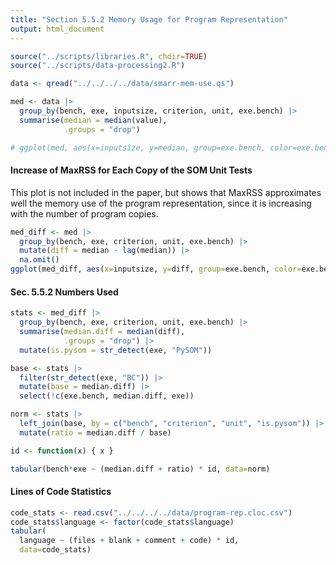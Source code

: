 ```yaml
---
title: "Section 5.5.2 Memory Usage for Program Representation"
output: html_document
---
```


```r
source("../scripts/libraries.R", chdir=TRUE)
source("../scripts/data-processing2.R")

data <- qread("../../../../data/smarr-mem-use.qs")

med <- data |>
  group_by(bench, exe, inputsize, criterion, unit, exe.bench) |>
  summarise(median = median(value),
            .groups = "drop")
```



```r
# ggplot(med, aes(x=inputsize, y=median, group=exe.bench, color=exe.bench)) + geom_line()
```

#### Increase of MaxRSS for Each Copy of the SOM Unit Tests

This plot is not included in the paper, but shows that MaxRSS approximates well
the memory use of the program representation, since it is increasing with the
number of program copies.

```r
med_diff <- med |>
  group_by(bench, exe, criterion, unit, exe.bench) |>
  mutate(diff = median - lag(median)) |>
  na.omit()
ggplot(med_diff, aes(x=inputsize, y=diff, group=exe.bench, color=exe.bench)) + geom_line()
```

#### Sec. 5.5.2 Numbers Used

```r
stats <- med_diff |>
  group_by(bench, exe, criterion, unit, exe.bench) |>
  summarise(median.diff = median(diff),
            .groups = "drop") |>
  mutate(is.pysom = str_detect(exe, "PySOM"))

base <- stats |>
  filter(str_detect(exe, "BC")) |>
  mutate(base = median.diff) |>
  select(!c(exe.bench, median.diff, exe))

norm <- stats |>
  left_join(base, by = c("bench", "criterion", "unit", "is.pysom")) |>
  mutate(ratio = median.diff / base)

id <- function(x) { x }

tabular(bench*exe ~ (median.diff + ratio) * id, data=norm)
```
#### Lines of Code Statistics

```r
code_stats <- read.csv("../../../../data/program-rep.cloc.csv")
code_stats$language <- factor(code_stats$language)
tabular(
  language ~ (files + blank + comment + code) * id,
  data=code_stats)
```
